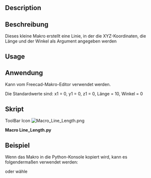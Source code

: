 <languages/>

{{Macro/de
|Name=Linienlänge
|Icon=Macro_Line_Length.png
|Description=Erzeugt eine Linie, in der die XYZ-Koordinaten, die Länge und der Winkel als Argument angegeben werden.Die neue Zeile wird in der realen Koordinate des Objekts erstellt, nicht in der Koordinate des Körpers.<br/>{{ColoredText|(Befehlszeile, fügen Sie dieses vollständige Makro in die Python-Konsole ein)}}.
|Author=mario52
|Version=02.00
|Date=2014-08-08
|FCVersion=Alle
|Download=[https://wiki.freecad.org/images/b/bd/Macro_Line_Length.png Werkzeugleisten-Symbol]
}}

<div lang="en" dir="ltr" class="mw-content-ltr">
==Description==
</div>

<div class="mw-translate-fuzzy">
==Beschreibung==
Dieses kleine Makro erstellt eine Linie, in der die XYZ-Koordinaten, die Länge und der Winkel als Argument angegeben werden
</div>

<div lang="en" dir="ltr" class="mw-content-ltr">
==Usage==
</div>

<div class="mw-translate-fuzzy">
==Anwendung==
Kann vom Freecad-Makro-Editor verwendet werden.
</div>

Die Standardwerte sind: x1 = 0, y1 = 0, z1 = 0, Länge = 10, Winkel = 0

<span id="Script"></span>
==Skript==

<div lang="en" dir="ltr" class="mw-content-ltr">
ToolBar Icon [[Image:Macro_Line_Length.png]]
</div>

'''Macro Line_Length.py'''

{{MacroCode|code=
# -*- coding: utf-8 -*-
# créer une ligne avec une coordonnée une longueur et un angle sur le plan X Y
# create line with coordinate length and angle to plane X Y
import FreeCAD, FreeCADGui, Draft
from math import cos, sin, radians
#from FreeCAD import Base
 
def line_length(x1 = 0.0, y1 = 0.0, z1 = 0.0, length = 10.0, angle = 0.0):
    x2 = x1 + (length * cos(radians(angle)))
    y2 = y1 + (length * sin(radians(angle)))
    z2 = z1 #+ ()
    Draft.makeWire([FreeCAD.Vector(x1,y1,z1),FreeCAD.Vector(x2,y2,z2)])

#Example:
#x1 = 0.0          # Edit coordinate x1 origin
#y1 = 0.0          # Edit coordinate y1 origin
#z1 = 0.0          # Edit coordinate z1 origin
#length = 50.0       # Edit length
#angle  = 45.0       # Edit angle plane XY
 
#line_length(x1, y1, z1, length, angle)
}}

<span id="Example"></span>
==Beispiel==

Wenn das Makro in die Python-Konsole kopiert wird, kann es folgendermaßen verwendet werden:

{{Code|code=
>>> line_length(x1 = 0, y1 = 0, z1 = 0, length = 10, angle = 45)
}}

<div class="mw-translate-fuzzy">
oder wähle
</div>

{{Code|code=
>>> line_length(x1 = 10, y1 = 10, z1 = 0, length = 50)

>>> line_length(length = 50, angle = 45)
}}